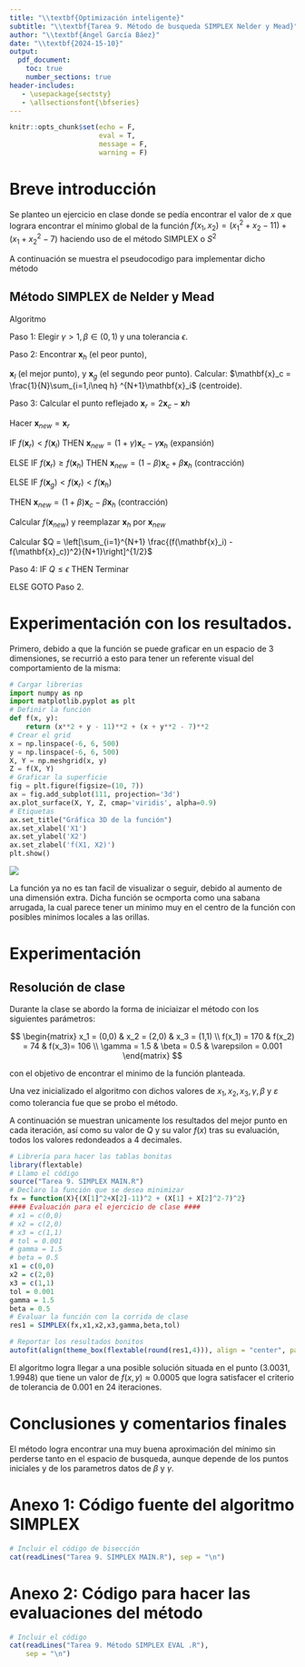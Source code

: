 ```yaml
---
title: "\\textbf{Optimización inteligente}"
subtitle: "\\textbf{Tarea 9. Método de busqueda SIMPLEX Nelder y Mead}"
author: "\\textbf{Ángel García Báez}"
date: "\\textbf{2024-15-10}"
output: 
  pdf_document:
    toc: true
    number_sections: true
header-includes:
   - \usepackage{sectsty}
   - \allsectionsfont{\bfseries}
---
```


```r
knitr::opts_chunk$set(echo = F,
                      eval = T, 
                      message = F,
                      warning = F)
```

\newpage

# Breve introducción 

Se planteo un ejercicio en clase donde se pedía encontrar el valor de $x$  que lograra encontrar el mínimo global de la función $f(x_1,x_2) = (x^2_1 + x_2-11) + (x_1 + x^2_2-7)$ haciendo uso de el método SIMPLEX o $S^2$

A continuación se muestra el pseudocodigo para implementar dicho método


## Método SIMPLEX de Nelder y Mead

Algoritmo

Paso 1: Elegir $\gamma > 1, \beta \in (0,1)$ y una tolerancia $\epsilon$.

Paso 2: Encontrar $\mathbf{x}_h$ (el peor punto), 

\setlength{\leftskip}{3.7em} 
$\mathbf{x}_l$ (el mejor punto), y $\mathbf{x}_g$ (el segundo peor punto). 
Calcular:
$\mathbf{x}_c = \frac{1}{N}\sum_{i=1,i\neq h} ^{N+1}\mathbf{x}_i$ (centroide).

\setlength{\leftskip}{0pt}

Paso 3: Calcular el punto reflejado $\mathbf{x}_r =2\mathbf{x}_c - \mathbf{x}h$

\setlength{\leftskip}{3.7em} 
Hacer $\mathbf{x}_{new} = \mathbf{x}_r$

IF $f(\mathbf{x}_r) < f(\mathbf{x}_l)$ THEN $\mathbf{x}_{new} = (1 + \gamma)\mathbf{x}_c - \gamma\mathbf{x}_h$ (expansión)\

ELSE IF $f(\mathbf{x}_r) \geq f(\mathbf{x}_h)$ THEN $\mathbf{x}_{new} = (1 - \beta)\mathbf{x}_c + \beta\mathbf{x}_h$ (contracción)

ELSE IF $f(\mathbf{x}_g) < f(\mathbf{x}_r) < f(\mathbf{x}_h)$

THEN $\mathbf{x}_{new} = (1 + \beta)\mathbf{x}_c - \beta\mathbf{x}_h$ (contracción)

Calcular $f(\mathbf{x}_{new})$ y reemplazar $\mathbf{x}_h$ por $\mathbf{x}_{new}$

Calcular  $Q = \left[\sum_{i=1}^{N+1} \frac{(f(\mathbf{x}_i) - f(\mathbf{x}_c))^2}{N+1}\right]^{1/2}$

\setlength{\leftskip}{0pt}

Paso 4: IF $Q \leq \epsilon$ THEN Terminar

\setlength{\leftskip}{3.7em} 
ELSE GOTO Paso 2.

\setlength{\leftskip}{0pt}


\newpage

# Experimentación con los resultados.

Primero, debido a que la función se puede graficar en un espacio de 3 dimensiones, se recurrió a esto para tener un referente visual del comportamiento de la misma:

```python
# Cargar librerias
import numpy as np
import matplotlib.pyplot as plt
# Definir la función
def f(x, y):
    return (x**2 + y - 11)**2 + (x + y**2 - 7)**2
# Crear el grid
x = np.linspace(-6, 6, 500)
y = np.linspace(-6, 6, 500)
X, Y = np.meshgrid(x, y)
Z = f(X, Y)
# Graficar la superficie
fig = plt.figure(figsize=(10, 7))
ax = fig.add_subplot(111, projection='3d')
ax.plot_surface(X, Y, Z, cmap='viridis', alpha=0.9)
# Etiquetas
ax.set_title("Gráfica 3D de la función")
ax.set_xlabel('X1')
ax.set_ylabel('X2')
ax.set_zlabel('f(X1, X2)')
plt.show()
```


![](G1.png)

La función ya no es tan facil de visualizar o seguir, debido al aumento de una dimensión extra. Dicha función se ocmporta como una sabana arrugada, la cual parece tener un minimo muy en el centro de la función con posibles minimos locales a las orillas.

\newpage

# Experimentación 

## Resolución de clase

Durante la clase se abordo la forma de iniciaizar el método con los siguientes parámetros:

$$
\begin{matrix}
x_1 = (0,0) & x_2 = (2,0) & x_3 = (1,1) \\
f(x_1) = 170 & f(x_2) = 74 & f(x_3)= 106 \\
\gamma = 1.5 &  \beta = 0.5 & \varepsilon = 0.001
\end{matrix}
$$

con el objetivo de encontrar el minimo de la función planteada.

Una vez inicializado el algoritmo con dichos valores de $x_1,x_2,x_3, \gamma, \beta$ y $\varepsilon$ como tolerancia fue que se probo el método.

A continuación se muestran unicamente los resultados del mejor punto en cada iteración, así como su valor de $Q$ y su valor $f(x)$ tras su evaluación, todos los valores redondeados a 4 decimales.

```r
# Librería para hacer las tablas bonitas
library(flextable)
# Llamo el código
source("Tarea 9. SIMPLEX MAIN.R")
# Declaro la función que se desea minimizar
fx = function(X){(X[1]^2+X[2]-11)^2 + (X[1] + X[2]^2-7)^2}
#### Evaluación para el ejercicio de clase ####
# x1 = c(0,0)
# x2 = c(2,0)
# x3 = c(1,1)
# tol = 0.001
# gamma = 1.5
# beta = 0.5
x1 = c(0,0)
x2 = c(2,0)
x3 = c(1,1)
tol = 0.001
gamma = 1.5
beta = 0.5
# Evaluar la función con la corrida de clase
res1 = SIMPLEX(fx,x1,x2,x3,gamma,beta,tol)

# Reportar los resultados bonitos
autofit(align(theme_box(flextable(round(res1,4))), align = "center", part = "all"))
```

El algoritmo logra llegar a una posible solución situada en el punto $(3.0031,1.9948)$ que tiene un valor de $f(x,y) \approx 0.0005$ que logra satisfacer el criterio de tolerancia de 0.001 en 24 iteraciones.


\newpage

# Conclusiones y comentarios finales

El método logra encontrar una muy buena aproximación del mínimo sin perderse tanto en el espacio de busqueda, aunque depende de los puntos iniciales y de los parametros datos de $\beta$ y $\gamma$.


\newpage


# Anexo 1: Código fuente del algoritmo SIMPLEX

```r
# Incluir el código de bisección
cat(readLines("Tarea 9. SIMPLEX MAIN.R"), sep = "\n")
```

\newpage

# Anexo 2: Código para hacer las evaluaciones del método

```r
# Incluir el código
cat(readLines("Tarea 9. Método SIMPLEX EVAL .R"), 
    sep = "\n")
```

